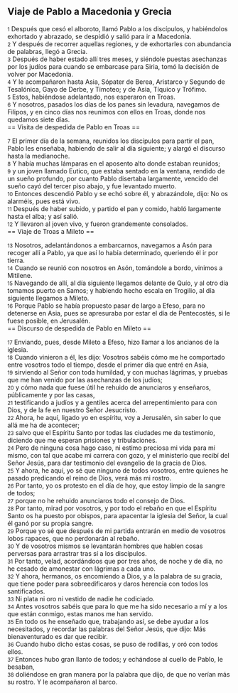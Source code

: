 == Viaje de Pablo a Macedonia y Grecia ==

{{anchor|1}} <small>1</small> Después que cesó el alboroto, llamó Pablo a los discípulos, y habiéndolos exhortado y abrazado, se despidió y salió para ir a Macedonia.<br>
{{anchor|2}} <small>2</small> Y después de recorrer aquellas regiones, y de exhortarles con abundancia de palabras, llegó a Grecia.<br>
{{anchor|3}} <small>3</small> Después de haber estado allí tres meses, y siéndole puestas asechanzas por los judíos para cuando se embarcase para Siria, tomó la decisión de volver por Macedonia.<br>
{{anchor|4}} <small>4</small> Y le acompañaron hasta Asia, Sópater de Berea, Aristarco y Segundo de Tesalónica, Gayo de Derbe, y Timoteo; y de Asia, Tíquico y Trófimo.<br>
{{anchor|5}} <small>5</small> Estos, habiéndose adelantado, nos esperaron en Troas.<br>
{{anchor|6}} <small>6</small> Y nosotros, pasados los días de los panes sin levadura, navegamos de Filipos, y en cinco días nos reunimos con ellos en Troas, donde nos quedamos siete días.<br>
== Visita de despedida de Pablo en Troas ==

{{anchor|7}} <small>7</small> El primer día de la semana, reunidos los discípulos para partir el pan, Pablo les enseñaba, habiendo de salir al día siguiente; y alargó el discurso hasta la medianoche.<br>
{{anchor|8}} <small>8</small> Y había muchas lámparas en el aposento alto donde estaban reunidos;<br>
{{anchor|9}} <small>9</small> y un joven llamado Eutico, que estaba sentado en la ventana, rendido de un sueño profundo, por cuanto Pablo disertaba largamente, vencido del sueño cayó del tercer piso abajo, y fue levantado muerto.<br>
{{anchor|10}} <small>10</small> Entonces descendió Pablo y se echó sobre él, y abrazándole, dijo: No os alarméis, pues está vivo.<br>
{{anchor|11}} <small>11</small> Después de haber subido, y partido el pan y comido, habló largamente hasta el alba; y así salió.<br>
{{anchor|12}} <small>12</small> Y llevaron al joven vivo, y fueron grandemente consolados.<br>
== Viaje de Troas a Mileto ==

{{anchor|13}} <small>13</small> Nosotros, adelantándonos a embarcarnos, navegamos a Asón para recoger allí a Pablo, ya que así lo había determinado, queriendo él ir por tierra.<br>
{{anchor|14}} <small>14</small> Cuando se reunió con nosotros en Asón, tomándole a bordo, vinimos a Mitilene.<br>
{{anchor|15}} <small>15</small> Navegando de allí, al día siguiente llegamos delante de Quío, y al otro día tomamos puerto en Samos; y habiendo hecho escala en Trogilio, al día siguiente llegamos a Mileto.<br>
{{anchor|16}} <small>16</small> Porque Pablo se había propuesto pasar de largo a Efeso, para no detenerse en Asia, pues se apresuraba por estar el día de Pentecostés, si le fuese posible, en Jerusalén.<br>
== Discurso de despedida de Pablo en Mileto ==

{{anchor|17}} <small>17</small> Enviando, pues, desde Mileto a Efeso, hizo llamar a los ancianos de la iglesia.<br>
{{anchor|18}} <small>18</small> Cuando vinieron a él, les dijo: Vosotros sabéis cómo me he comportado entre vosotros todo el tiempo, desde el primer día que entré en Asia,<br>
{{anchor|19}} <small>19</small> sirviendo al Señor con toda humildad, y con muchas lágrimas, y pruebas que me han venido por las asechanzas de los judíos;<br>
{{anchor|20}} <small>20</small> y cómo nada que fuese útil he rehuido de anunciaros y enseñaros, públicamente y por las casas,<br>
{{anchor|21}} <small>21</small> testificando a judíos y a gentiles acerca del arrepentimiento para con Dios, y de la fe en nuestro Señor Jesucristo.<br>
{{anchor|22}} <small>22</small> Ahora, he aquí, ligado yo en espíritu, voy a Jerusalén, sin saber lo que allá me ha de acontecer;<br>
{{anchor|23}} <small>23</small> salvo que el Espíritu Santo por todas las ciudades me da testimonio, diciendo que me esperan prisiones y tribulaciones.<br>
{{anchor|24}} <small>24</small> Pero de ninguna cosa hago caso, ni estimo preciosa mi vida para mí mismo, con tal que acabe mi carrera con gozo, y el ministerio que recibí del Señor Jesús, para dar testimonio del evangelio de la gracia de Dios.<br>
{{anchor|25}} <small>25</small> Y ahora, he aquí, yo sé que ninguno de todos vosotros, entre quienes he pasado predicando el reino de Dios, verá más mi rostro.<br>
{{anchor|26}} <small>26</small> Por tanto, yo os protesto en el día de hoy, que estoy limpio de la sangre de todos;<br>
{{anchor|27}} <small>27</small> porque no he rehuido anunciaros todo el consejo de Dios.<br>
{{anchor|28}} <small>28</small> Por tanto, mirad por vosotros, y por todo el rebaño en que el Espíritu Santo os ha puesto por obispos, para apacentar la iglesia del Señor, la cual él ganó por su propia sangre.<br>
{{anchor|29}} <small>29</small> Porque yo sé que después de mi partida entrarán en medio de vosotros lobos rapaces, que no perdonarán al rebaño.<br>
{{anchor|30}} <small>30</small> Y de vosotros mismos se levantarán hombres que hablen cosas perversas para arrastrar tras sí a los discípulos.<br>
{{anchor|31}} <small>31</small> Por tanto, velad, acordándoos que por tres años, de noche y de día, no he cesado de amonestar con lágrimas a cada uno.<br>
{{anchor|32}} <small>32</small> Y ahora, hermanos, os encomiendo a Dios, y a la palabra de su gracia, que tiene poder para sobreedificaros y daros herencia con todos los santificados.<br>
{{anchor|33}} <small>33</small> Ni plata ni oro ni vestido de nadie he codiciado.<br>
{{anchor|34}} <small>34</small> Antes vosotros sabéis que para lo que me ha sido necesario a mí y a los que están conmigo, estas manos me han servido.<br>
{{anchor|35}} <small>35</small> En todo os he enseñado que, trabajando así, se debe ayudar a los necesitados, y recordar las palabras del Señor Jesús, que dijo: Más bienaventurado es dar que recibir.<br>
{{anchor|36}} <small>36</small> Cuando hubo dicho estas cosas, se puso de rodillas, y oró con todos ellos.<br>
{{anchor|37}} <small>37</small> Entonces hubo gran llanto de todos; y echándose al cuello de Pablo, le besaban,<br>
{{anchor|38}} <small>38</small> doliéndose en gran manera por la palabra que dijo, de que no verían más su rostro. Y le acompañaron al barco.<br>
